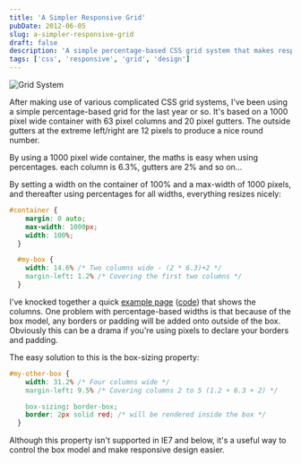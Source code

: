 ```yaml
---
title: 'A Simpler Responsive Grid'
pubDate: 2012-06-05
slug: a-simpler-responsive-grid
draft: false
description: 'A simple percentage-based CSS grid system that makes responsive design math easy'
tags: ['css', 'responsive', 'grid', 'design']
---
```



<Image src={gridSystemImage} alt="Grid System" />

After making use of various complicated CSS grid systems, I've been using a simple percentage-based grid for the last year or so. It's based on a 1000 pixel wide container with 63 pixel columns and 20 pixel gutters. The outside gutters at the extreme left/right are 12 pixels to produce a nice round number.

By using a 1000 pixel wide container, the maths is easy when using percentages. each column is 6.3%, gutters are 2% and so on…

By setting a width on the container of 100% and a max-width of 1000 pixels, and thereafter using percentages for all widths, everything resizes nicely:

```css
#container {
    margin: 0 auto;
    max-width: 1000px;
    width: 100%;
  }

  #my-box {
    width: 14.6% /* Two columns wide - (2 * 6.3)+2 */
    margin-left: 1.2% /* Covering the first two columns */
  }
```

I've knocked together a quick [example page](http://dasmith.co.uk/files/examples/grid.html) ([code](https://gist.github.com/2875987)) that shows the columns. One problem with percentage-based widths is that because of the box model, any borders or padding will be added onto outside of the box. Obviously this can be a drama if you're using pixels to declare your borders and padding.

The easy solution to this is the box-sizing property:

```css
#my-other-box {
    width: 31.2% /* Four columns wide */
    margin-left: 9.5% /* Covering columns 2 to 5 (1.2 + 6.3 + 2) */

    box-sizing: border-box;
    border: 2px solid red; /* will be rendered inside the box */
  }
```

Although this property isn't supported in IE7 and below, it's a useful way to control the box model and make responsive design easier.
